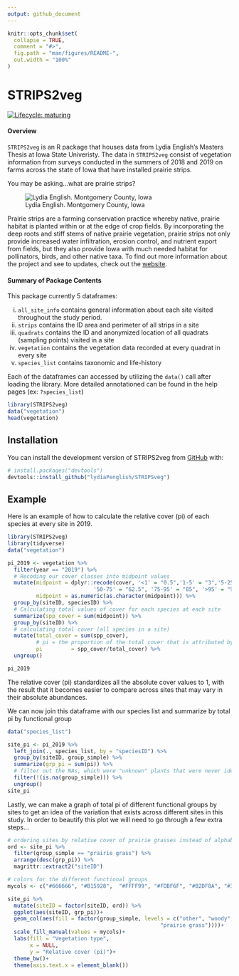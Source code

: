 ```yaml
---
output: github_document
---
```


<!-- README.md is generated from README.Rmd. Please edit that file -->

```r
knitr::opts_chunk$set(
  collapse = TRUE,
  comment = "#>",
  fig.path = "man/figures/README-",
  out.width = "100%"
)
```
# STRIPS2veg

<!-- badges: start -->
[![Lifecycle: maturing](https://img.shields.io/badge/lifecycle-maturing-blue.svg)](https://www.tidyverse.org/lifecycle/#maturing)
<!-- badges: end -->

#### Overview

`STRIPS2veg` is an R package that houses data from Lydia English's Masters Thesis at Iowa State Univeristy. The data in `STRIPS2veg` consist of vegetation information from surveys conducted in the summers of 2018 and 2019 on farms across the state of Iowa that have installed prairie strips. 

You may be asking...what are prairie strips?

![Lydia English. Montgomery County, Iowa](man/figures/prairie_strip.jpg)

Prairie strips are a farming conservation practice whereby native, prairie habitat is planted within or at the edge of crop fields. By incorporating the deep roots and stiff stems of native prairie vegetation, prairie strips not only provide increased water infiltration, erosion control, and nutrient export from fields, but they also provide Iowa with much needed habitat for pollinators, birds, and other native taxa. To find out more information about the project and see to updates, check out the [website](https://www.nrem.iastate.edu/research/STRIPS/).

#### Summary of Package Contents

This package currently 5 dataframes:

i. `all_site_info` contains general information about each site visited throughout the study period. 
ii. `strips` contains the ID area and perimeter of all strips in a site
iii. `quadrats` contains the ID and anonymized location of all quadrats (sampling points) visited in a site
iv. `vegetation` contains the vegetation data recorded at every quadrat in every site
v. `species_list` contains taxonomic and life-history 

Each of the dataframes can accessed by utilizing the `data()` call after loading the library. More detailed annotationed can be found in the help pages (ex: `?species_list`)

```r
library(STRIPS2veg)
data("vegetation")
head(vegetation)
```

## Installation

You can install the development version of STRIPS2veg from [GitHub](https://github.com/) with:

``` r
# install.packages("devtools")
devtools::install_github("lydiaPenglish/STRIPSveg")
```
## Example

Here is an example of how to calculate the relative cover (pi) of each species at every site in 2019. 

```r
library(STRIPS2veg)
library(tidyverse)
data("vegetation")

pi_2019 <- vegetation %>%
  filter(year == "2019") %>%
  # Recoding our cover classes into midpoint values
  mutate(midpoint = dplyr::recode(cover, '<1' = "0.5",'1-5' = "3",'5-25' = "15", '25-50' = "37.5",
                           '50-75' = "62.5", '75-95' = "85", '>95' = "97.5"),
         midpoint = as.numeric(as.character(midpoint))) %>%
  group_by(siteID, speciesID) %>%
  # Calculating total values of cover for each species at each site
  summarize(spp_cover = sum(midpoint)) %>%
  group_by(siteID) %>%
  # calculating total cover (all species in a site)
  mutate(total_cover = sum(spp_cover),
         # pi = the proportion of the total cover that is attributed by each species
         pi         = spp_cover/total_cover) %>%
  ungroup()

pi_2019

```
The relative cover (pi) standardizes all the absolute cover values to 1, with the result that it becomes easier to compare across sites that may vary in their absolute abundances. 

We can now join this dataframe with our species list and summarize by total pi by functional group

```r
data("species_list")

site_pi <- pi_2019 %>%
  left_join(., species_list, by = "speciesID") %>%
  group_by(siteID, group_simple) %>%
  summarize(grp_pi = sum(pi)) %>%
  # filter out the NAs, which were "unknown" plants that were never identified. 
  filter(!(is.na(group_simple))) %>%
  ungroup()
site_pi
```

Lastly, we can make a graph of total pi of different functional groups by sites to get an idea of the variation that exists across different sites in this study. In order to beautify this plot we will need to go through a few extra steps...

```r
# ordering sites by relative cover of prairie grasses instead of alphabetically 
ord <- site_pi %>% 
  filter(group_simple == "prairie grass") %>% 
  arrange(desc(grp_pi)) %>% 
  magrittr::extract2("siteID")

# colors for the different functional groups
mycols <- c("#666666", "#B15928",  "#FFFF99", "#FDBF6F", "#B2DF8A", "#33A02C")

site_pi %>%
  mutate(siteID = factor(siteID, ord)) %>%
  ggplot(aes(siteID, grp_pi))+
  geom_col(aes(fill = factor(group_simple, levels = c("other", "woody", "weedy forb", "weedy grass", "prairie forb",
                                                "prairie grass"))))+
  scale_fill_manual(values = mycols)+
  labs(fill = "Vegetation type",
       x = NULL,
       y = "Relative cover (pi)")+
  theme_bw()+
  theme(axis.text.x = element_blank())

```
